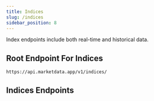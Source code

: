 ```yaml
---
title: Indices
slug: /indices
sidebar_position: 8
---
```


Index endpoints include both real-time and historical data.

## Root Endpoint For Indices
```
https://api.marketdata.app/v1/indices/
```

## Indices Endpoints


<DocCardList items={useCurrentSidebarCategory().items} />
